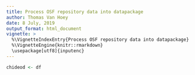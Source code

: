 ```yaml
---
title: Process OSF repository data into datapackage
author: Thomas Van Hoey
date: 8 July, 2019
output_format: html_document
vignette: >
  %\VignetteIndexEntry{Process OSF repository data into datapackage}
  %\VignetteEngine{knitr::rmarkdown}
  \usepackage[utf8]{inputenc}
---
```


```r
chideod <- df
```

